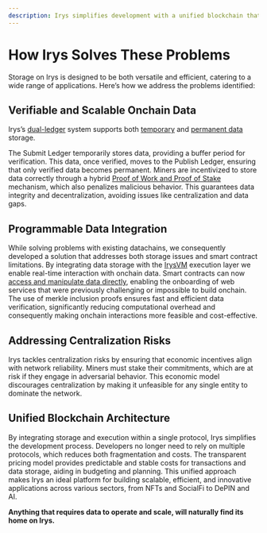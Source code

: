 ```yaml
---
description: Irys simplifies development with a unified blockchain that integrates storage and execution within a single protocol.
---
```


# How Irys Solves These Problems

Storage on Irys is designed to be both versatile and efficient, catering to a wide range of applications. Here’s how we address the problems identified:

## Verifiable and Scalable Onchain Data

Irys’s [dual-ledger](/learn/protocol/ledgers) system supports both [temporary](/learn/protocol/ledgers#term-data-ledgers) and [permanent data](/learn/protocol/ledgers#permanent-data-publish-ledger) storage.

The Submit Ledger temporarily stores data, providing a buffer period for verification. This data, once verified, moves to the Publish Ledger, ensuring that only verified data becomes permanent. Miners are incentivized to store data correctly through a hybrid [Proof of Work and Proof of Stake](/learn/protocol/pows) mechanism, which also penalizes malicious behavior. This guarantees data integrity and decentralization, avoiding issues like centralization and data gaps.

## Programmable Data Integration

While solving problems with existing datachains, we consequently developed a solution that addresses both storage issues and smart contract limitations. By integrating data storage with the [IrysVM](/learn/why-build-on-irys/irysvm) execution layer we enable real-time interaction with onchain data. Smart contracts can now [access and manipulate data directly](/learn/why-build-on-irys/programmable-data), enabling the onboarding of web services that were previously challenging or impossible to build onchain. The use of merkle inclusion proofs ensures fast and efficient data verification, significantly reducing computational overhead and consequently making onchain interactions more feasible and cost-effective.

## Addressing Centralization Risks

Irys tackles centralization risks by ensuring that economic incentives align with network reliability. Miners must stake their commitments, which are at risk if they engage in adversarial behavior. This economic model discourages centralization by making it unfeasible for any single entity to dominate the network.

## Unified Blockchain Architecture

By integrating storage and execution within a single protocol, Irys simplifies the development process. Developers no longer need to rely on multiple protocols, which reduces both fragmentation and costs. The transparent pricing model provides predictable and stable costs for transactions and data storage, aiding in budgeting and planning. This unified approach makes Irys an ideal platform for building scalable, efficient, and innovative applications across various sectors, from NFTs and SocialFi to DePIN and AI.

**Anything that requires data to operate and scale, will naturally find its home on Irys.**
